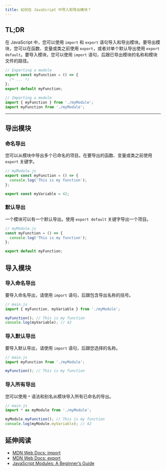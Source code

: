 ```yaml
---
title: 如何在 JavaScript 中导入和导出模块？
---
```


## TL;DR

在 JavaScript 中，您可以使用 `import` 和 `export` 语句导入和导出模块。要导出模块，您可以在函数、变量或类之前使用 `export`，或者对单个默认导出使用 `export default`。要导入模块，您可以使用 `import` 语句，后跟已导出模块的名称和模块文件的路径。

```js
// Exporting a module
export const myFunction = () => {
  /* ... */
};
export default myFunction;

// Importing a module
import { myFunction } from './myModule';
import myFunction from './myModule';
```

***

## 导出模块

### 命名导出

您可以从模块中导出多个已命名的项目。在要导出的函数、变量或类之前使用 `export` 关键字。

```js
// myModule.js
export const myFunction = () => {
  console.log('This is my function');
};

export const myVariable = 42;
```

### 默认导出

一个模块可以有一个默认导出。使用 `export default` 关键字导出一个项目。

```js
// myModule.js
const myFunction = () => {
  console.log('This is my function');
};

export default myFunction;
```

## 导入模块

### 导入命名导出

要导入命名导出，请使用 `import` 语句，后跟包含导出名称的括号。

```js
// main.js
import { myFunction, myVariable } from './myModule';

myFunction(); // This is my function
console.log(myVariable); // 42
```

### 导入默认导出

要导入默认导出，请使用 `import` 语句，后跟您选择的名称。

```js
// main.js
import myFunction from './myModule';

myFunction(); // This is my function
```

### 导入所有导出

您可以使用 `*` 语法和别名从模块导入所有已命名的导出。

```js
// main.js
import * as myModule from './myModule';

myModule.myFunction(); // This is my function
console.log(myModule.myVariable); // 42
```

## 延伸阅读

* [MDN Web Docs: import](https://developer.mozilla.org/en-US/docs/Web/JavaScript/Reference/Statements/import)
* [MDN Web Docs: export](https://developer.mozilla.org/en-US/docs/Web/JavaScript/Reference/Statements/export)
* [JavaScript Modules: A Beginner’s Guide](https://www.sitepoint.com/understanding-es6-modules/)
